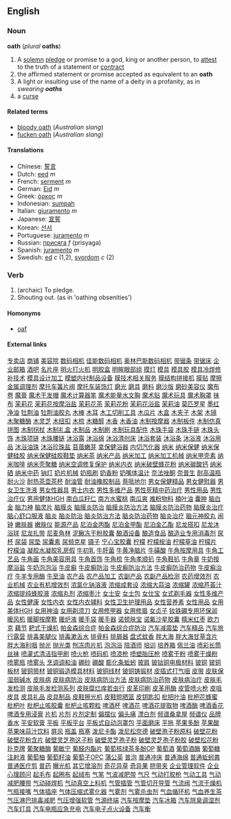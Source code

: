 ==English==
===Noun===
'''oath''' (''plural'' '''oaths''')
# A [[solemn]] [[pledge]] or promise to a god, king or another person, to [[attest]] to the truth of a statement or [[contract]]
# the affirmed statement or promise accepted as equivalent to an '''oath'''
# A light or insulting use of the name of a deity in a profanity, as in ''swearing '''oaths''''' 
# a [[curse]]
====Related terms====
*[[bloody oath]] (''Australian slang'')
*[[fucken oath]] (''Australian slang'')
====Translations====
*Chinese: [[誓言]]
*Dutch: [[eed]] ''m''
*French: [[serment]] ''m''
*German: [[Eid]] ''m''
*Greek: [[όρκος]] ''m''
*Indonesian: [[sumpah]]
*Italian: [[giuramento]] ''m''
*Japanese: [[宣誓]]
*Korean: [[선서]]
*Portuguese: [[juramento]] ''m''
*Russian: [[присяга]] ''f'' (prisyaga)
*Spanish: [[juramento]] ''m''
*Swedish: [[ed]] ''c'' (1,2), [[svordom]] ''c'' (2)

===Verb===
#(archaic) To pledge.
# Shouting out. (as in 'oathing obsenities')
====Homonyms====
*[[oaf]]
==== External links ====
{{pedialite}}
[http://www.yipu.com.cn/shangjia/info3.html 专卖店]
[http://www.yipu.com.cn/ 商铺]
[http://www.yipu.com.cn/shangjia/mrmf.html 美容院]
[http://www.3ccenter.com/ 数码相机]
[http://www.3ccenter.com/ 佳能数码相机]
[http://www.3ccenter.com/ 奥林巴斯数码相机]
[http://www.thfh.com/ 带锯条]
[http://www.thfh.com/ 带锯床]
[http://www.b-mailbox.com/ 企业邮箱]
[http://www.jipu.com.cn/shangjia/info7.html 酒吧]
[http://www.999777888.com/jkcy009/001.htm 名片座]
[http://www.999777888.com/jkcy009/002.htm 明火打火机]
[http://www.999777888.com/jkcy009/003.htm 明胶盒]
[http://www.999777888.com/jkcy009/004.htm 明眸眼部组]
[http://www.999777888.com/jkcy009/005.htm 摸灯]
[http://www.999777888.com/jkcy009/006.htm 模具]
[http://www.999777888.com/jkcy009/007.htm 模具胶]
[http://www.999777888.com/jkcy009/008.htm 模具冷焊修补技术]
[http://www.999777888.com/jkcy009/009.htm 模具设计加工]
[http://www.999777888.com/jkcy009/010.htm 模塑内衬制品设备]
[http://www.999777888.com/jkcy009/011.htm 膜技术相关服务]
[http://www.999777888.com/jkcy009/012.htm 膜结构拼接机]
[http://www.999777888.com/jkcy009/013.htm 膜贴]
[http://www.999777888.com/jkcy009/014.htm 摩擦金属调理剂]
[http://www.999777888.com/jkcy009/015.htm 摩托车簧片阀]
[http://www.999777888.com/jkcy009/016.htm 摩托车装饰灯]
[http://www.999777888.com/jkcy009/017.htm 磨光]
[http://www.999777888.com/jkcy009/018.htm 磨具]
[http://www.999777888.com/jkcy009/019.htm 磨料]
[http://www.999777888.com/jkcy009/020.htm 磨沙版]
[http://www.999777888.com/jkcy009/021.htm 磨砂美容仪]
[http://www.999777888.com/jkcy009/022.htm 魔布卷]
[http://www.999777888.com/jkcy009/023.htm 魔膏]
[http://www.999777888.com/jkcy009/024.htm 魔术干发帽]
[http://www.999777888.com/jkcy009/025.htm 魔术计算器笔]
[http://www.999777888.com/jkcy009/026.htm 魔术能量水文胸]
[http://www.999777888.com/jkcy009/027.htm 魔术贴]
[http://www.999777888.com/jkcy009/028.htm 魔术玩具]
[http://www.999777888.com/jkcy009/029.htm 魔术胸罩]
[http://www.999777888.com/jkcy009/030.htm 抹布]
[http://www.999777888.com/jkcy009/031.htm 茉莉花]
[http://www.999777888.com/jkcy009/032.htm 茉莉花按摩浴盐]
[http://www.999777888.com/jkcy009/033.htm 茉莉花茶]
[http://www.999777888.com/jkcy009/034.htm 茉莉花粉]
[http://www.999777888.com/jkcy009/035.htm 茉莉花浴盐]
[http://www.999777888.com/jkcy009/036.htm 茉莉油]
[http://www.999777888.com/jkcy009/037.htm 莫匹罗星]
[http://www.999777888.com/jkcy009/038.htm 墨红净油]
[http://www.999777888.com/jkcy009/039.htm 牡荆油]
[http://www.999777888.com/jkcy009/040.htm 牡荆油胶丸]
[http://www.999777888.com/jkcy009/041.htm 木棒]
[http://www.999777888.com/jkcy009/042.htm 木耳]
[http://www.999777888.com/jkcy009/043.htm 木工切削工具]
[http://www.999777888.com/jkcy009/044.htm 木瓜片]
[http://www.999777888.com/jkcy009/045.htm 木盒]
[http://www.999777888.com/jkcy009/046.htm 木夹子]
[http://www.999777888.com/jkcy009/047.htm 木架]
[http://www.999777888.com/jkcy009/048.htm 木镜]
[http://www.999777888.com/jkcy009/049.htm 木聚糖酶]
[http://www.999777888.com/jkcy009/050.htm 木灵芝]
[http://www.999777888.com/jkcy009/051.htm 木纽扣]
[http://www.999777888.com/jkcy009/052.htm 木梳]
[http://www.999777888.com/jkcy009/053.htm 木糖醇]
[http://www.999777888.com/jkcy009/054.htm 木香]
[http://www.999777888.com/jkcy009/055.htm 木香油]
[http://www.999777888.com/jkcy009/056.htm 木制按摩器]
[http://www.999777888.com/jkcy009/057.htm 木制板件]
[http://www.999777888.com/jkcy009/058.htm 木制仿真拼图]
[http://www.999777888.com/jkcy009/059.htm 木制拐杖]
[http://www.999777888.com/jkcy009/060.htm 木制礼盒]
[http://www.999777888.com/jkcy009/061.htm 木制品]
[http://www.999777888.com/jkcy009/062.htm 木制刷]
[http://www.999777888.com/jkcy009/063.htm 木制玩具配件]
[http://www.999777888.com/jkcy009/064.htm 木珠手袋]
[http://www.999777888.com/jkcy009/065.htm 木珠手链]
[http://www.999777888.com/jkcy009/066.htm 木珠头饰]
[http://www.999777888.com/jkcy009/067.htm 木珠项链]
[http://www.999777888.com/jkcy009/068.htm 木珠腰链]
[http://www.999777888.com/jkcy009/069.htm 沐浴露]
[http://www.999777888.com/jkcy009/070.htm 沐浴绵]
[http://www.999777888.com/jkcy009/071.htm 沐浴清创床]
[http://www.999777888.com/jkcy009/072.htm 沐浴套装]
[http://www.999777888.com/jkcy009/073.htm 沐浴条]
[http://www.999777888.com/jkcy009/074.htm 沐浴液]
[http://www.999777888.com/jkcy009/075.htm 沐浴用品]
[http://www.999777888.com/jkcy009/076.htm 沐浴油珠]
[http://www.999777888.com/jkcy009/077.htm 沐浴珍珠盐]
[http://www.999777888.com/jkcy009/078.htm 苜蓿嫩芽]
[http://www.999777888.com/jkcy009/079.htm 拿保健浴器]
[http://www.999777888.com/jkcy009/080.htm 内切汽化器]
[http://www.999777888.com/jkcy009/081.htm 纳米]
[http://www.999777888.com/jkcy009/082.htm 纳米保健]
[http://www.999777888.com/jkcy009/083.htm 纳米保健硅胶]
[http://www.999777888.com/jkcy009/084.htm 纳米保健硅胶鞋垫]
[http://www.999777888.com/jkcy009/085.htm 纳米茶]
[http://www.999777888.com/jkcy009/086.htm 纳米产品]
[http://www.999777888.com/jkcy009/087.htm 纳米加工]
[http://www.999777888.com/jkcy009/088.htm 纳米加工机械]
[http://www.999777888.com/jkcy009/089.htm 纳米甲壳素]
[http://www.999777888.com/jkcy009/090.htm 纳米咖啡]
[http://www.999777888.com/jkcy009/091.htm 纳米壳聚糖]
[http://www.999777888.com/jkcy009/092.htm 纳米空调修复保护]
[http://www.999777888.com/jkcy009/093.htm 纳米内衣]
[http://www.999777888.com/jkcy009/094.htm 纳米破壁蜂花粉]
[http://www.999777888.com/jkcy009/095.htm 纳米碳酸钙]
[http://www.999777888.com/jkcy009/096.htm 纳米硒]
[http://www.999777888.com/jkcy009/097.htm 纳米中药]
[http://www.999777888.com/jkcy009/098.htm 钠灯]
[http://www.999777888.com/jkcy009/099.htm 奶片机械]
[http://www.999777888.com/jkcy009/100.htm 奶瓶刷]
[http://www.999777888.com/jkcy009/101.htm 奶香粉]
[http://www.999777888.com/jkcy009/102.htm 奶嘴体温计]
[http://www.999777888.com/jkcy009/103.htm 奈法唑酮]
[http://www.999777888.com/jkcy009/104.htm 奈普生]
[http://www.999777888.com/jkcy009/105.htm 耐高温瓶]
[http://www.999777888.com/jkcy009/106.htm 耐火沙]
[http://www.999777888.com/jkcy009/107.htm 耐热茶壶茶杯]
[http://www.999777888.com/jkcy009/108.htm 耐油管]
[http://www.999777888.com/jkcy009/109.htm 耐油橡胶制品]
[http://www.999777888.com/jkcy009/110.htm 萘哌地尔]
[http://www.999777888.com/jkcy009/111.htm 男女保健精品]
[http://www.999777888.com/jkcy009/112.htm 男女健慰器]
[http://www.999777888.com/jkcy009/113.htm 男女卫生洗液]
[http://www.999777888.com/jkcy009/114.htm 男女性器具]
[http://www.999777888.com/jkcy009/115.htm 男士内衣]
[http://www.999777888.com/jkcy009/116.htm 男性多维产品]
[http://www.999777888.com/jkcy009/117.htm 男性死精中药治疗]
[http://www.999777888.com/jkcy009/118.htm 男性用品]
[http://www.999777888.com/jkcy009/119.htm 男性治疗仪]
[http://www.999777888.com/jkcy009/120.htm 男用健体HGH]
[http://www.999777888.com/jkcy009/121.htm 南白瓜籽仁]
[http://www.999777888.com/jkcy009/122.htm 南方水蜜桃]
[http://www.999777888.com/jkcy009/123.htm 南瓜爽]
[http://www.999777888.com/jkcy009/124.htm 难粉物料]
[http://www.999777888.com/jkcy009/125.htm 楠叶油]
[http://www.999777888.com/jkcy009/126.htm 囊肿]
[http://www.999777888.com/jkcy009/127.htm 脑白金]
[http://www.999777888.com/jkcy009/128.htm 脑力神]
[http://www.999777888.com/jkcy009/129.htm 脑灵片]
[http://www.999777888.com/jkcy009/130.htm 脑膜炎]
[http://www.999777888.com/jkcy009/131.htm 脑膜炎防治]
[http://www.999777888.com/jkcy009/132.htm 脑膜炎防治方法]
[http://www.999777888.com/jkcy009/133.htm 脑膜炎防治药物]
[http://www.999777888.com/jkcy009/134.htm 脑膜炎治疗]
[http://www.999777888.com/jkcy009/135.htm 脑心舒口服液]
[http://www.999777888.com/jkcy009/136.htm 脑炎]
[http://www.999777888.com/jkcy009/137.htm 脑炎防治]
[http://www.999777888.com/jkcy009/138.htm 脑炎防治方法]
[http://www.999777888.com/jkcy009/139.htm 脑炎防治药物]
[http://www.999777888.com/jkcy009/140.htm 脑炎治疗]
[http://www.999777888.com/jkcy009/141.htm 脑元神胶丸]
[http://www.999777888.com/jkcy009/142.htm 闹钟]
[http://www.999777888.com/jkcy009/143.htm 嫩肤器]
[http://www.999777888.com/jkcy009/144.htm 嫩肤仪]
[http://www.999777888.com/jkcy009/145.htm 能源产品]
[http://www.999777888.com/jkcy009/146.htm 尼泊金丙酯]
[http://www.999777888.com/jkcy009/147.htm 尼泊金甲酯]
[http://www.999777888.com/jkcy009/148.htm 尼泊金乙酯]
[http://www.999777888.com/jkcy009/149.htm 尼龙搭扣]
[http://www.999777888.com/jkcy009/150.htm 尼龙沐浴球]
[http://www.999777888.com/jkcy009/151.htm 尼龙扎带]
[http://www.999777888.com/jkcy009/152.htm 尼麦角林]
[http://www.999777888.com/jkcy009/153.htm 泥鳅冻干粉胶囊]
[http://www.999777888.com/jkcy009/154.htm 酿酒设备]
[http://www.999777888.com/jkcy009/155.htm 酿造食品]
[http://www.999777888.com/jkcy009/156.htm 酿造业专用消毒剂]
[http://www.999777888.com/jkcy009/157.htm 尿杯]
[http://www.999777888.com/jkcy009/158.htm 尿袋]
[http://www.999777888.com/jkcy009/159.htm 尿垫]
[http://www.999777888.com/jkcy009/160.htm 尿囊素]
[http://www.999777888.com/jkcy009/161.htm 尿频克星]
[http://www.999777888.com/jkcy009/162.htm 镊子]
[http://www.999777888.com/jkcy009/163.htm 宁心宝胶囊]
[http://www.999777888.com/jkcy009/164.htm 柠檬]
[http://www.999777888.com/jkcy009/165.htm 柠檬桉油]
[http://www.999777888.com/jkcy009/166.htm 柠檬草油]
[http://www.999777888.com/jkcy009/167.htm 柠檬片]
[http://www.999777888.com/jkcy009/168.htm 柠檬油]
[http://www.999777888.com/jkcy009/169.htm 凝胶水凝胶乳房假]
[http://www.999777888.com/jkcy009/170.htm 牛初乳]
[http://www.999777888.com/jkcy009/171.htm 牛肝菌]
[http://www.999777888.com/jkcy009/172.htm 牛黄净脑片]
[http://www.999777888.com/jkcy009/173.htm 牛磺酸]
[http://www.999777888.com/jkcy009/174.htm 牛角按摩用具]
[http://www.999777888.com/jkcy009/175.htm 牛角工艺品]
[http://www.999777888.com/jkcy009/176.htm 牛角画]
[http://www.999777888.com/jkcy009/177.htm 牛角美容用具]
[http://www.999777888.com/jkcy009/178.htm 牛角首饰]
[http://www.999777888.com/jkcy009/179.htm 牛角梳]
[http://www.999777888.com/jkcy009/180.htm 牛角孝顺扒]
[http://www.999777888.com/jkcy009/181.htm 牛角鞋扒]
[http://www.999777888.com/jkcy009/182.htm 牛角章]
[http://www.999777888.com/jkcy009/183.htm 牛奶按摩浴盐]
[http://www.999777888.com/jkcy009/184.htm 牛奶泡泡浴]
[http://www.999777888.com/jkcy009/185.htm 牛皮癣]
[http://www.999777888.com/jkcy009/186.htm 牛皮癣防治]
[http://www.999777888.com/jkcy009/187.htm 牛皮癣防治方法]
[http://www.999777888.com/jkcy009/188.htm 牛皮癣防治药物]
[http://www.999777888.com/jkcy009/189.htm 牛皮癣治疗]
[http://www.999777888.com/jkcy009/190.htm 牛羊专用酶]
[http://www.999777888.com/jkcy009/191.htm 牛至油]
[http://www.999777888.com/jkcy009/192.htm 农产品]
[http://www.999777888.com/jkcy009/193.htm 农产品加工]
[http://www.999777888.com/jkcy009/194.htm 农副产品]
[http://www.999777888.com/jkcy009/195.htm 农副产品检测]
[http://www.999777888.com/jkcy009/196.htm 农药增效剂]
[http://www.999777888.com/jkcy009/197.htm 农业机械]
[http://www.999777888.com/jkcy009/198.htm 农业有机增效剂]
[http://www.999777888.com/jkcy009/199.htm 浓氯化钠溶液]
[http://www.999777888.com/jkcy009/200.htm 浓缩成套设]
[http://www.999777888.com/jkcy009/201.htm 浓缩大蒜油]
[http://www.999777888.com/jkcy009/202.htm 浓缩罐]
[http://www.999777888.com/jkcy009/203.htm 浓缩芦荟汁]
[http://www.999777888.com/jkcy009/204.htm 浓缩提纯蜂胶液]
[http://www.999777888.com/jkcy009/205.htm 浓缩丸剂]
[http://www.999777888.com/jkcy009/206.htm 浓缩枣汁]
[http://www.999777888.com/jkcy009/207.htm 女士安]
[http://www.999777888.com/jkcy009/208.htm 女士包]
[http://www.999777888.com/jkcy009/209.htm 女仕宝]
[http://www.999777888.com/jkcy009/210.htm 女式剃毛器]
[http://www.999777888.com/jkcy009/211.htm 女性多维产品]
[http://www.999777888.com/jkcy009/212.htm 女性健康]
[http://www.999777888.com/jkcy009/213.htm 女性内衣]
[http://www.999777888.com/jkcy009/214.htm 女性内衣辅料]
[http://www.999777888.com/jkcy009/215.htm 女性卫生护理用品]
[http://www.999777888.com/jkcy009/216.htm 女性营养素]
[http://www.999777888.com/jkcy009/217.htm 女性用品]
[http://www.999777888.com/jkcy009/218.htm 女用美体HGH]
[http://www.999777888.com/jkcy009/219.htm 女用神油]
[http://www.999777888.com/jkcy009/220.htm 女用剃须刀]
[http://www.999777888.com/jkcy009/221.htm 女用修甲器]
[http://www.999777888.com/jkcy009/222.htm 女用修眉]
[http://www.999777888.com/jkcy009/223.htm 女贞子]
[http://www.999777888.com/jkcy009/224.htm 钕铁硼专用环保润]
[http://www.999777888.com/jkcy009/225.htm 暖风机]
[http://www.999777888.com/jkcy009/226.htm 暖脚按摩靴]
[http://www.999777888.com/jkcy009/227.htm 暖炉液]
[http://www.999777888.com/jkcy009/228.htm 暖手袋]
[http://www.999777888.com/jkcy009/229.htm 暖手器]
[http://www.999777888.com/jkcy009/230.htm 诺顿肤宝]
[http://www.999777888.com/jkcy009/231.htm 诺氟沙星胶囊]
[http://www.999777888.com/jkcy009/232.htm 糯米红枣]
[http://www.999777888.com/jkcy009/233.htm 欧力克]
[http://www.999777888.com/jkcy009/234.htm 藕节]
[http://www.999777888.com/jkcy009/235.htm 耙式干燥机]
[http://www.999777888.com/jkcy009/236.htm 帕金森综合症]
[http://www.999777888.com/jkcy009/237.htm 帕金森综合症防治]
[http://www.999777888.com/jkcy009/238.htm 汽车减震垫] 
[http://www.999777888.com/jkcy009/239.htm 汽车精品] 
[http://www.999777888.com/jkcy009/240.htm 汽车旅行露营]
[http://www.999777888.com/jkcy009/241.htm 排毒美腿仪]
[http://www.999777888.com/jkcy009/242.htm 排毒漱舌水]
[http://www.999777888.com/jkcy009/243.htm 排骨料]
[http://www.999777888.com/jkcy009/244.htm 排屑器]
[http://www.999777888.com/jkcy009/245.htm 盘式蚊香]
[http://www.999777888.com/jkcy009/246.htm 胖大海]
[http://www.999777888.com/jkcy009/247.htm 胖大海甘草含片]
[http://www.999777888.com/jkcy009/248.htm 胖大海利咽]
[http://www.999777888.com/jkcy009/249.htm 抛光]
[http://www.999777888.com/jkcy009/250.htm 抛光类]
[http://www.999777888.com/jkcy009/251.htm 刨冻肉片机]
[http://www.999777888.com/jkcy009/252.htm 泡泡浴]
[http://www.999777888.com/jkcy009/253.htm 陪酒师]
[http://www.999777888.com/jkcy009/254.htm 培训]
[http://www.999777888.com/jkcy009/255.htm 培养箱]
[http://www.999777888.com/jkcy009/256.htm 佩兰油]
[http://www.999777888.com/jkcy009/257.htm 喷彩长筒丝袜]
[http://www.999777888.com/jkcy009/258.htm 喷灌式清洁指甲刷]
[http://www.999777888.com/jkcy009/259.htm 喷火枪]
[http://www.999777888.com/jkcy009/260.htm 喷码机]
[http://www.999777888.com/jkcy009/261.htm 喷漆枪]
[http://www.999777888.com/jkcy009/262.htm 喷塑胎压枪]
[http://www.999777888.com/jkcy009/263.htm 喷雾干粉]
[http://www.999777888.com/jkcy009/264.htm 喷雾干燥粉]
[http://www.999777888.com/jkcy009/265.htm 喷雾瓶]
[http://www.999777888.com/jkcy009/266.htm 喷雾头]
[http://www.999777888.com/jkcy009/267.htm 烹调调和油]
[http://www.999777888.com/jkcy009/268.htm 硼砂]
[http://www.999777888.com/jkcy009/269.htm 硼酸]
[http://www.999777888.com/jkcy009/270.htm 膨化条蚯蚓]
[http://www.999777888.com/jkcy009/271.htm 披肩]
[http://www.999777888.com/jkcy009/272.htm 铍钴铜电极材料]
[http://www.999777888.com/jkcy009/273.htm 铍铜]
[http://www.999777888.com/jkcy009/274.htm 铍铜板材]
[http://www.999777888.com/jkcy009/275.htm 铍铜带材]
[http://www.999777888.com/jkcy009/276.htm 铍铜锻造模具材料]
[http://www.999777888.com/jkcy009/277.htm 铍铜线材]
[http://www.999777888.com/jkcy009/278.htm 铍铜铸锻材]
[http://www.999777888.com/jkcy009/279.htm 皮插式打气咀]
[http://www.999777888.com/jkcy009/280.htm 皮带]
[http://www.999777888.com/jkcy009/281.htm 皮肤保湿弱碱水]
[http://www.999777888.com/jkcy009/282.htm 皮肤病]
[http://www.999777888.com/jkcy009/283.htm 皮肤病防治]
[http://www.999777888.com/jkcy009/284.htm 皮肤病防治方法]
[http://www.999777888.com/jkcy009/285.htm 皮肤病防治药物]
[http://www.999777888.com/jkcy009/286.htm 皮肤病治疗]
[http://www.999777888.com/jkcy009/287.htm 皮肤毛发检测]
[http://www.999777888.com/jkcy009/288.htm 皮肤毛发检测系列]
[http://www.999777888.com/jkcy009/289.htm 皮肤糜烂痒若虫行]
[http://www.999777888.com/jkcy009/290.htm 皮革印刷]
[http://www.999777888.com/jkcy009/291.htm 皮革用酶]
[http://www.999777888.com/jkcy009/292.htm 皮管喷火枪]
[http://www.999777888.com/jkcy009/293.htm 皮咀]
[http://www.999777888.com/jkcy009/294.htm 皮具]
[http://www.999777888.com/jkcy009/295.htm 皮具礼品]
[http://www.999777888.com/jkcy009/296.htm 皮具制品]
[http://www.999777888.com/jkcy009/297.htm 皮鞋擦光机]
[http://www.999777888.com/jkcy009/298.htm 皮鞋晾晒篮]
[http://www.999777888.com/jkcy009/299.htm 皮钥匙扣]
[http://www.999777888.com/jkcy009/300.htm 枇把叶油]
[http://www.999777888.com/jkcy009/301.htm 枇杷花蜂蜜]
[http://www.999777888.com/jkcy009/302.htm 枇杷叶]
[http://www.999777888.com/jkcy009/303.htm 枇杷止咳胶囊]
[http://www.999777888.com/jkcy009/304.htm 枇杷止咳颗粒]
[http://www.999777888.com/jkcy009/305.htm 啤酒杯]
[http://www.999777888.com/jkcy009/306.htm 啤酒花]
[http://www.999777888.com/jkcy009/307.htm 啤酒花提取物]
[http://www.999777888.com/jkcy009/308.htm 啤酒酶]
[http://www.999777888.com/jkcy009/309.htm 啤酒香花]
[http://www.999777888.com/jkcy009/310.htm 啤酒专用浸膏]
[http://www.999777888.com/jkcy009/311.htm 片机]
[http://www.999777888.com/jkcy009/312.htm 片剂]
[http://www.999777888.com/jkcy009/313.htm 片剂定制]
[http://www.999777888.com/jkcy009/314.htm 偏摆仪]
[http://www.999777888.com/jkcy009/315.htm 偏头痛]
[http://www.999777888.com/jkcy009/316.htm 漂白剂]
[http://www.999777888.com/jkcy009/317.htm 频谱桑拿屋]
[http://www.999777888.com/jkcy009/318.htm 频谱仪]
[http://www.999777888.com/jkcy009/319.htm 品牌香水]
[http://www.999777888.com/jkcy009/320.htm 平安软膏]
[http://www.999777888.com/jkcy009/321.htm 平板]
[http://www.999777888.com/jkcy009/322.htm 平板平台]
[http://www.999777888.com/jkcy009/323.htm 平板式自动泡罩包]
[http://www.999777888.com/jkcy009/324.htm 平面磨床]
[http://www.999777888.com/jkcy009/325.htm 平拖]
[http://www.999777888.com/jkcy009/326.htm 苹果多酚]
[http://www.999777888.com/jkcy009/327.htm 苹果酸]
[http://www.999777888.com/jkcy009/328.htm 苹果味蒜汁饮料]
[http://www.999777888.com/jkcy009/329.htm 屏风]
[http://www.999777888.com/jkcy009/330.htm 瓶盖]
[http://www.999777888.com/jkcy009/331.htm 瓶塞]
[http://www.999777888.com/jkcy009/332.htm 泼尼卡酯]
[http://www.999777888.com/jkcy009/333.htm 泼尼松奈德]
[http://www.999777888.com/jkcy009/334.htm 破壁孢子粉原料]
[http://www.999777888.com/jkcy009/335.htm 破壁花粉]
[http://www.999777888.com/jkcy009/336.htm 破壁花粉含片]
[http://www.999777888.com/jkcy009/337.htm 破壁灵芝孢这子粉]
[http://www.999777888.com/jkcy009/338.htm 破壁灵芝孢子粉]
[http://www.999777888.com/jkcy009/339.htm 破壁灵芝孢子粉胶]
[http://www.999777888.com/jkcy009/340.htm 破壁松花粉]
[http://www.999777888.com/jkcy009/341.htm 扑克牌]
[http://www.999777888.com/jkcy009/342.htm 葡聚糖酶]
[http://www.999777888.com/jkcy009/343.htm 葡敏宁]
[http://www.999777888.com/jkcy009/344.htm 葡醛内酯片]
[http://www.999777888.com/jkcy009/345.htm 葡萄核绿茶多酚OP]
[http://www.999777888.com/jkcy009/346.htm 葡萄酒]
[http://www.999777888.com/jkcy009/347.htm 葡萄酒酶]
[http://www.999777888.com/jkcy009/348.htm 葡萄糖注射液]
[http://www.999777888.com/jkcy009/349.htm 葡萄柚]
[http://www.999777888.com/jkcy009/350.htm 葡萄籽油]
[http://www.999777888.com/jkcy009/351.htm 葡萄子OPC]
[http://www.999777888.com/jkcy009/352.htm 蒲公英]
[http://www.999777888.com/jkcy009/353.htm 普泡]
[http://www.999777888.com/jkcy009/354.htm 普通冲床]
[http://www.999777888.com/jkcy009/355.htm 普通海绵]
[http://www.999777888.com/jkcy009/356.htm 普通蚯蚓粪]
[http://www.999777888.com/jkcy009/357.htm 普通医疗剪]
[http://www.999777888.com/jkcy009/358.htm 普药]
[http://www.999777888.com/jkcy009/359.htm 曝光机]
[http://www.999777888.com/jkcy009/360.htm 其它增溶剂]
[http://www.999777888.com/jkcy009/361.htm 奇花异草]
[http://www.999777888.com/jkcy009/362.htm 奇异果]
[http://www.999777888.com/jkcy009/363.htm 脐带夹]
[http://www.999777888.com/jkcy009/364.htm 企业管理软件]
[http://www.999777888.com/jkcy009/365.htm 企业心理顾问]
[http://www.999777888.com/jkcy009/366.htm 起毛布]
[http://www.999777888.com/jkcy009/367.htm 起圈布]
[http://www.999777888.com/jkcy009/368.htm 起绒布]
[http://www.999777888.com/jkcy009/369.htm 气笔]
[http://www.999777888.com/jkcy009/370.htm 气波减肥带]
[http://www.999777888.com/jkcy009/371.htm 气尺]
[http://www.999777888.com/jkcy009/372.htm 气动打胶枪]
[http://www.999777888.com/jkcy009/373.htm 气动工具]
[http://www.999777888.com/jkcy009/374.htm 气动减肥腰带]
[http://www.999777888.com/jkcy009/375.htm 气动碰焊机]
[http://www.999777888.com/jkcy009/376.htm 气动真空上料机]
[http://www.999777888.com/jkcy009/377.htm 气管插管]
[http://www.999777888.com/jkcy009/378.htm 气管切开导管]
[http://www.999777888.com/jkcy009/379.htm 气流阀]
[http://www.999777888.com/jkcy009/380.htm 气流干燥机]
[http://www.999777888.com/jkcy009/381.htm 气瓶接嘴]
[http://www.999777888.com/jkcy009/382.htm 气体插座]
[http://www.999777888.com/jkcy009/383.htm 气体压缩式雾化器]
[http://www.999777888.com/jkcy009/384.htm 气雾剂]
[http://www.999777888.com/jkcy009/385.htm 气雾杀虫剂]
[http://www.999777888.com/jkcy009/386.htm 气血循环机]
[http://www.999777888.com/jkcy009/387.htm 气血养生茶]
[http://www.999777888.com/jkcy009/388.htm 气压淋巴排毒减肥]
[http://www.999777888.com/jkcy009/389.htm 气压增强软管]
[http://www.999777888.com/jkcy009/390.htm 气源终端]
[http://www.999777888.com/jkcy009/391.htm 汽车按摩垫]
[http://www.999777888.com/jkcy009/392.htm 汽车冰箱]
[http://www.999777888.com/jkcy009/393.htm 汽车除臭调湿剂]
[http://www.999777888.com/jkcy009/394.htm 汽车灯具]
[http://www.999777888.com/jkcy009/395.htm 汽车电瓶应急充电]
[http://www.999777888.com/jkcy009/396.htm 汽车电子点火设备]
[http://www.999777888.com/jkcy009/397.htm 汽车衡]